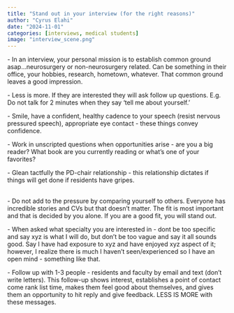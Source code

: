 ```yaml
---
title: "Stand out in your interview (for the right reasons)"
author: "Cyrus Elahi"
date: "2024-11-01"
categories: [interviews, medical students]
image: "interview_scene.png"
---
```


\- In an interview, your personal mission is to establish common ground asap...neurosurgery or non-neurosurgery related. Can be something in their office, your hobbies, research, hometown, whatever. That common ground leaves a good impression. 

\- Less is more. If they are interested they will ask follow up questions. E.g. Do not talk for 2 minutes when they say 'tell me about yourself.' 

\- Smile, have a confident, healthy cadence to your speech (resist nervous pressured speech), appropriate eye contact - these things convey confidence. 

\- Work in unscripted questions when opportunities arise - are you a big reader? What book are you currently reading or what's one of your favorites?

\- Glean tactfully the PD-chair relationship - this relationship dictates if things will get done if residents have gripes. 

\
- Do not add to the pressure by comparing yourself to others. Everyone has incredible stories and CVs but that doesn't matter. The fit is most important and that is decided by you alone. If you are a good fit, you will stand out. 

\- When asked what specialty you are interested in - dont be too specific and say xyz is what I will do, but don't be too vague and say it all sounds good. Say I have had exposure to xyz and have enjoyed xyz aspect of it; however, I realize there is much I haven't seen/experienced so I have an open mind - something like that. 

\- Follow up with 1-3 people - residents and faculty by email and text (don't write letters). This follow-up shows interest, establishes a point of contact come rank list time, makes them feel good about themselves, and gives them an opportunity to hit reply and give feedback. LESS IS MORE with these messages. 
